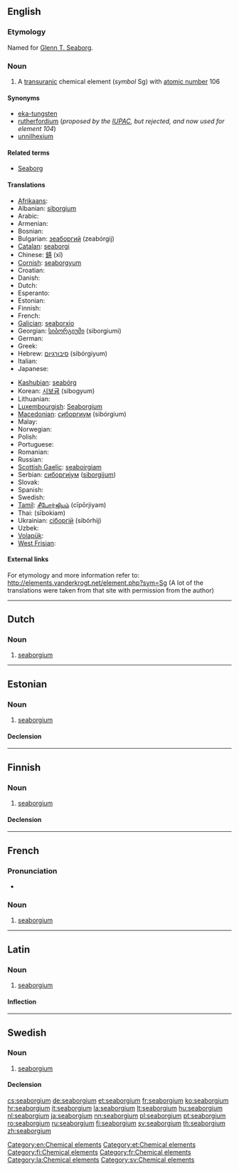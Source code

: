 {{also|Seaborgium}}
==English==
{{elements|Sg|dubnium|Db|bohrium|Bh}}

===Etymology===
Named for [[w:Glenn T. Seaborg|Glenn T. Seaborg]].

===Noun===
{{en-noun|-}}
{{wikipedia}}

# A [[transuranic]] chemical element (''symbol'' Sg) with [[atomic number]] 106

====Synonyms====
* [[eka-tungsten]] {{qualifier|used before the element was discovered}}
* [[rutherfordium]] (''proposed by the [[w:IUPAC|IUPAC]], but rejected, and now used for element 104'')
* [[unnilhexium]] {{qualifier|used before the element was officially named}}

====Related terms====
* [[w:Glenn T. Seaborg|Seaborg]]

====Translations====
{{trans-top|chemical element with atomic number 106}}
* [[Afrikaans]]: {{t-|af|seaborgium|xs=Afrikaans}}
* Albanian: [[siborgium]]
* Arabic: {{t|ar|سيبورجيوم|m|tr=sibórgiyum}}
* Armenian: {{t-|hy|սիբորգիում|tr=siborgium}}
* Bosnian: {{t-|bs|seaborgij}}
* Bulgarian: [[зеаборгий]] (zeabórgij) {{m}}
* [[Catalan]]: [[seaborgi]]
* Chinese: [[𨭎]] (xǐ)
* [[Cornish]]: [[seaborgyum]]
* Croatian: {{t+|hr|seaborgij}}
* Danish: {{t-|da|seaborgium}}
* Dutch: {{t+|nl|seaborgium|n}}
* Esperanto: {{t-|eo|seborgio|xs=Esperanto}}
* Estonian: {{t+|et|seaborgium}}
* Finnish: {{t+|fi|seaborgium}}
* French: {{t+|fr|seaborgium|m}}
* [[Galician]]: [[seaborxio]]
* Georgian: [[სიბორგიუმი]] (siborgiumi)
* German: {{t+|de|Seaborgium|n}}
* Greek: {{t|el|σιμπόργκιο|n|tr=simpórgkio}}
* Hebrew: [[סיבורגיום]] (sibórgiyum)
* Italian: {{t+|it|seaborgio|m}}
* Japanese: {{t+|ja|シーボーギウム|tr=shibōgiumu}}
{{trans-mid}}
* [[Kashubian]]: [[seabórg]]
* Korean: [[시보귬]] (sibogyum)
* Lithuanian: {{t+|lt|syborgis|xs=Lithuanian}}
* [[Luxembourgish]]: [[Seaborgium]]
* [[Macedonian]]: [[сиборгиум]] (sibórgium) {{m}}
* Malay: {{t-|ms|seaborgium|xs=Malay}}
* Norwegian: {{t-|no|seaborgium}}
* Polish: {{t+|pl|seaborg|m}}
* Portuguese: {{t+|pt|seabórgio|m}}
* Romanian: {{t+|ro|seaborgiu|n}}
* Russian: {{t+|ru|сиборгий|m|tr=sibórgij}}
* [[Scottish Gaelic]]: [[seaboirgiam]]
* Serbian: [[сиборгиjум]] ([[siborgijum]]) {{m}}
* Slovak: {{t-|sk|seaborgium}}
* Spanish: {{t+|es|seaborgio|m}}
* Swedish: {{t+|sv|seaborgium|n}}
* [[Tamil]]: [[சீபோர்ஜியம்]] (cīpōrjiyam)
* Thai: {{Thai|[[ชีบอรเกียม]]}} (sībokiam)
* Ukrainian: [[сiборгiй]] (sibórhij) {{m}}
* Uzbek: {{t-|uz|резерфордий|tr=rezerfordiy|sc=Cyrl|xs=Uzbek}}
* [[Volapük]]: {{t|vo|siborgin|xs=Volapük}}
* [[West Frisian]]: {{t-|fy|seaborgium|xs=West Frisian}}
{{trans-bottom}}

====External links====
For etymology and more information refer to:
http://elements.vanderkrogt.net/element.php?sym=Sg
(A lot of the translations were taken from that site with permission from the author)

[[Category:en:Chemical elements]]

----

==Dutch==
{{wikipedia|lang=nl}}
{{elements|Sg|dubnium|Db|bohrium|Bh|lang=nl}}

===Noun===
{{nl-noun|n|-|-}}

# [[#English|seaborgium]]

----

==Estonian==

===Noun===
{{et-noun|seaborgiumi|seaborgiumi|par2=seaborgiumit}}

# [[#English|seaborgium]]

====Declension====
{{et-decl-seminar|seaborgium}}
{{et-decl-redel|seaborgium}}

[[Category:et:Chemical elements]]

----

==Finnish==
{{wikipedia|lang=fi}}

===Noun===
{{fi-noun}}

# [[#English|seaborgium]]

====Declension====
{{fi-decl-tuoli|seaborgium|nopl=1}}

[[Category:fi:Chemical elements]]

----

==French==

===Pronunciation===
* {{IPA|/si.bɔʁ.ɡjɔm/|lang=fr}}

===Noun===
{{fr-noun|m}}

# [[seaborgium#English|seaborgium]]

[[Category:fr:Chemical elements]]

----

==Latin==
{{wikipedia|lang=la}}

===Noun===
{{la-noun|seaborgium|seaborgii|seaborgiī|n|second}}

# [[#English|seaborgium]]

====Inflection====
{{la-decl-2nd-N|seaborgi}}

[[Category:la:Chemical elements]]

----

==Swedish==
{{wikipedia|lang=sv}}

===Noun===
{{sv-noun|g=n}}

# [[#English|seaborgium]]

====Declension====
{{sv-noun-unc-irreg-n|2=seaborgiumet}}

[[Category:sv:Chemical elements]]

[[cs:seaborgium]]
[[de:seaborgium]]
[[et:seaborgium]]
[[fr:seaborgium]]
[[ko:seaborgium]]
[[hr:seaborgium]]
[[it:seaborgium]]
[[la:seaborgium]]
[[lt:seaborgium]]
[[hu:seaborgium]]
[[nl:seaborgium]]
[[ja:seaborgium]]
[[nn:seaborgium]]
[[pl:seaborgium]]
[[pt:seaborgium]]
[[ro:seaborgium]]
[[ru:seaborgium]]
[[fi:seaborgium]]
[[sv:seaborgium]]
[[th:seaborgium]]
[[zh:seaborgium]]